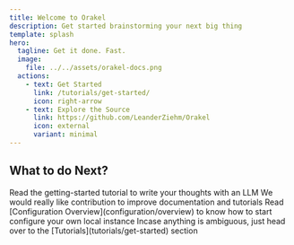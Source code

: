 ```yaml
---
title: Welcome to Orakel
description: Get started brainstorming your next big thing
template: splash
hero:
  tagline: Get it done. Fast.
  image:
    file: ../../assets/orakel-docs.png
  actions:
    - text: Get Started
      link: /tutorials/get-started/
      icon: right-arrow
    - text: Explore the Source
      link: https://github.com/LeanderZiehm/Orakel
      icon: external
      variant: minimal
---
```



## What to do Next?

<CardGrid>
  <Card title="Write your thought" icon="pencil">
    Read the getting-started tutorial to write your thoughts with an LLM
  </Card>
  <Card title="Help us document" icon="add-document">
    We would really like contribution to improve documentation and tutorials
  </Card>
  <Card title="Configure Orakel" icon="setting">
    Read [Configuration Overview](configuration/overview) to know how to start
    configure your own local instance
  </Card>
  <Card title="Tutorials" icon="open-book">
    Incase anything is ambiguous, just head over to the
    [Tutorials](tutorials/get-started) section
  </Card>
</CardGrid>
